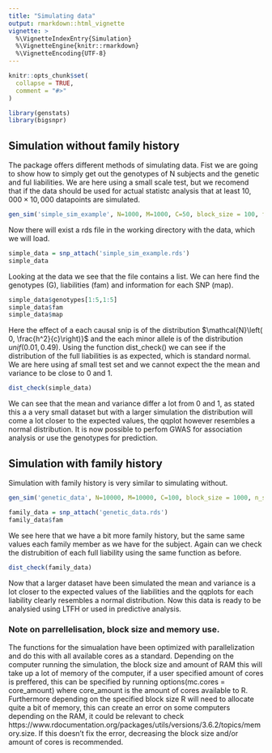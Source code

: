 ```yaml
---
title: "Simulating data"
output: rmarkdown::html_vignette
vignette: >
  %\VignetteIndexEntry{Simulation}
  %\VignetteEngine{knitr::rmarkdown}
  %\VignetteEncoding{UTF-8}
---
```



```r
knitr::opts_chunk$set(
  collapse = TRUE,
  comment = "#>"
)
```

```r
library(genstats)
library(bigsnpr)
```



## Simulation without family history

The package offers different methods of simulating data. Fist we are going to show how to simply get out the genotypes of N subjects and the genetic and ful liabilities. We are here using a small scale test, but we recomend that if the data should be used for actual statistc analysis that at least $10,000\times10,000$ datapoints are simulated.

```r
gen_sim('simple_sim_example', N=1000, M=1000, C=50, block_size = 100, fam=FALSE)
```

Now there will exist a rds file in the working directory with the data, which we will load.
```r
simple_data = snp_attach('simple_sim_example.rds')
simple_data
```

Looking at the data we see that the file contains a list. We can here find the genotypes (G), liabilities (fam) and information for each SNP (map).
```r
simple_data$genotypes[1:5,1:5]
simple_data$fam
simple_data$map
```

Here the effect of a each causal snip is of the distribution $\mathcal{N}\left( 0, \frac{h^2}{c}\right)}$ and the each minor allele is of the distribution $unif(0.01, 0.49)$.
Using the function dist_check() we can see if the distribution of the full liabilities is as expected, which is standard normal. We are here using af small test set and we cannot expect the the mean and variance to be close to 0 and 1.
```r
dist_check(simple_data)
```


We can see that the mean and variance differ a lot from 0 and 1, as stated this a a very small dataset but with a larger simulation the distribution will come a lot closer to the expected values, the qqplot however resembles a normal distribution. 
It is now possible to perfom GWAS for association analysis or use the genotypes for prediction.


## Simulation with family history

Simulation with family history is very similar to simulating without.

```r
gen_sim('genetic_data', N=10000, M=10000, C=100, block_size = 1000, n_sib=2)
```
```r
family_data = snp_attach('genetic_data.rds')
family_data$fam
```


We see here that we have a bit more family history, but the same same values each family member as we have for the subject. Again can we check the distrubition of each full liability using the same function as before.
```r
dist_check(family_data)
```
Now that a larger dataset have been simulated the mean and variance is a lot closer to the expected values of the liabilities and the qqplots for each liability clearly resembles a normal distribution. 
Now this data is ready to be analysied using LTFH or used in predictive analysis.

### Note on parrellelisation, block size and memory use.
The functions for the simualation have been optimized with parallelization and do this with all available cores as a standard. Depending on the computer running the simulation, the block size and amount of RAM this will take up a lot of memory of the computer, if a user specified amount of cores is preffered, this can be specified by running options(mc.cores = core_amount) where core_amount is the amount of cores available to R. Furthermore depending on the specified block size R will need to allocate quite a bit of memory, this can create an error on some computers depending on the RAM, it could be relevant to check https://www.rdocumentation.org/packages/utils/versions/3.6.2/topics/memory.size. If this doesn't fix the error, decreasing the block size and/or amount of cores is recommended.


